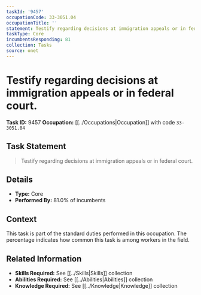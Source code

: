```yaml
---
taskId: '9457'
occupationCode: 33-3051.04
occupationTitle: ''
statement: Testify regarding decisions at immigration appeals or in federal court.
taskType: Core
incumbentsResponding: 81
collection: Tasks
source: onet
---
```

# Testify regarding decisions at immigration appeals or in federal court.

**Task ID:** 9457
**Occupation:** [[../Occupations|Occupation]] with code `33-3051.04`

## Task Statement

> Testify regarding decisions at immigration appeals or in federal court.

## Details

- **Type:** Core
- **Performed By:** 81.0% of incumbents

## Context

This task is part of the standard duties performed in this occupation. The percentage indicates how common this task is among workers in the field.

## Related Information

- **Skills Required:** See [[../Skills|Skills]] collection
- **Abilities Required:** See [[../Abilities|Abilities]] collection
- **Knowledge Required:** See [[../Knowledge|Knowledge]] collection
